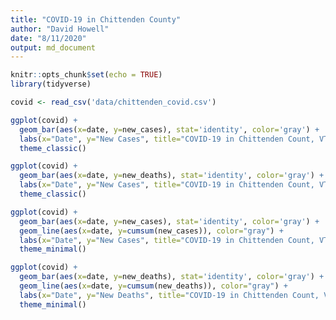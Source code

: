 ```yaml
---
title: "COVID-19 in Chittenden County"
author: "David Howell"
date: "8/11/2020"
output: md_document
---
```


```r
knitr::opts_chunk$set(echo = TRUE)
library(tidyverse)
```


```r
covid <- read_csv('data/chittenden_covid.csv')
```

```r
ggplot(covid) +
  geom_bar(aes(x=date, y=new_cases), stat='identity', color='gray') +
  labs(x="Date", y="New Cases", title="COVID-19 in Chittenden Count, VT") +
  theme_classic()
```
```r
ggplot(covid) +
  geom_bar(aes(x=date, y=new_deaths), stat='identity', color='gray') +
  labs(x="Date", y="New Cases", title="COVID-19 in Chittenden Count, VT") +
  theme_classic()
```

```r
ggplot(covid) +
  geom_bar(aes(x=date, y=new_cases), stat='identity', color='gray') +
  geom_line(aes(x=date, y=cumsum(new_cases)), color="gray") +
  labs(x="Date", y="New Cases", title="COVID-19 in Chittenden Count, VT") +
  theme_minimal()
```

```r
ggplot(covid) +
  geom_bar(aes(x=date, y=new_deaths), stat='identity', color='gray') +
  geom_line(aes(x=date, y=cumsum(new_deaths)), color="gray") +
  labs(x="Date", y="New Deaths", title="COVID-19 in Chittenden Count, VT") +
  theme_minimal()
```

